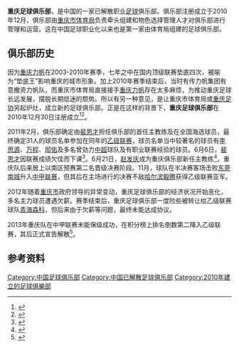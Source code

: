 {{Distinguish|重庆力帆足球俱乐部}}
{{Football club infobox
| clubname = 重庆队
| image    = [[File:ChongqingFC.jpg|150px]]
| fullname = 重庆足球俱乐部
| nickname =
| founded  = 2010年12月30日
|  dissolved = 2013年 
| city = 
| ground   = 
| capacity = 
| chairman = 
| manager  = 
| league   = 
| season   = 
| position = 
| pattern_la1=|pattern_b1=|pattern_ra1=
| leftarm1=FF0000|body1=FF0000|rightarm1=FF0000|shorts1=FF0000|socks1=FF0000
| pattern_la2=|pattern_b2=|pattern_ra2=
| leftarm2=F1EF00|body2=F1EF00|rightarm2=F1EF00|shorts2=F1EF00|socks2=F1EF00
|}}

'''重庆足球俱乐部'''，是中国的一家已解散职业[[足球|足球]]俱乐部。俱乐部注册成立于2010年12月，俱乐部由[[重庆市体育局|重庆市体育局]]负责牵头组建和物色选择管理人才对俱乐部进行管理和运营。这在中国足球职业化以来也是第一家由体育局组建的足球俱乐部。

==俱乐部历史==
因为[[重庆力帆|重庆力帆]]在2003-2010年赛季，七年之中在国内顶级联赛垫底四次，被喻为“垫底王”影响重庆的城市形象。加上2010年赛季结束后，当时有传力帆集团有意撤资力帆队，而重庆市体育局直接接手[[重庆力帆|重庆力帆]]存在太多麻烦，为推动重庆足球长远发展，摆脱长期低迷的颓势。所以有另一种意见，是让重庆市体育局或[[重庆足协|重庆足协]]另起炉灶，成立新的足球俱乐部。正是在这样的背景下，'''重庆足球俱乐部'''在2010年12月30日注册成立<ref>{{Cite web |url=http://sports.sina.com.cn/j/2010-11-07/14445293446.shtml |title=垫底王力帆影响城市形象 重庆将组新球队征战乙级 |access-date=2011-06-06 |archive-date=2020-02-05 |archive-url=https://web.archive.org/web/20200205040315/http://sports.sina.com.cn/j/2010-11-07/14445293446.shtml |dead-url=no }}</ref><ref>{{Cite web |url=http://news.163.com/11/0209/02/6SDUKH5900014AED.html |title=重庆足球俱乐部即将挂牌成立 |access-date=2011-06-06 |archive-url=https://web.archive.org/web/20160304222246/http://news.163.com/11/0209/02/6SDUKH5900014AED.html |archive-date=2016-03-04 |dead-url=yes }}</ref>。

2011年2月，俱乐部确定由[[裴恩才|裴恩才]]担任俱乐部的首任主教练及在全国海选球员，最终确定31人的球员名单参加在同年的[[2011年中国足球乙级联赛|乙级联赛]]，球员名单当中较著名的球员有[[李思源|李思源]]、[[万程|万程]]、[[邸佑|邸佑]]及多名曾効力[[中超|中超]]球队及有职业联赛经验的球员。6月6日，[[裴恩才|裴恩才]]因联赛成绩欠佳而下课<ref>{{Cite web |url=http://sports.sohu.com/20110607/n309480637.shtml |title=一场平局葬送裴恩才帅位 原因：都怪我们太轻敌 |accessdate=2011-07-18 |archive-date=2019-06-30 |archive-url=https://web.archive.org/web/20190630213746/http://sports.sohu.com/20110607/n309480637.shtml |dead-url=no }}</ref>。6月21日，[[赵发庆|赵发庆]]成为重庆俱乐部新任主教练<ref>{{Cite web |url=http://sports.sohu.com/20110622/n311312886.shtml |title=重庆足球队迎来新帅赵发庆 临危受命率队冲中甲 |access-date=2011-07-18 |archive-date=2016-03-04 |archive-url=https://web.archive.org/web/20160304200506/http://sports.sohu.com/20110622/n311312886.shtml |dead-url=no }}</ref>。重庆队后来居上以南区预赛第二名晋级决赛阶段。11月，球队在半决赛客场击败[[东莞南城足球俱乐部|东莞南城]]升入[[中甲联赛|中甲联赛]]，但其后在主场进行的决赛不敌[[哈尔滨毅腾|哈尔滨毅腾]]获得乙级联赛亚军。

2012年随着[[重庆市|重庆市]]政府领导的异常变动，重庆足球俱乐部的经济状况开始恶化，多名主力球员遭遇欠薪。赛季结束后，重庆足球俱乐部一度险些被转让给乙级联赛球队[[青海森科|青海森科]]，但后来由于欠薪等问题，最终未能达成协议。

2013年重庆队在中甲联赛未能保级成功，在积分榜上排名倒数第二降入乙级联赛，其后正式宣告解散<ref>{{Cite web |url=http://sports.163.com/13/1221/08/9GJTF3FR00051C8L.html |title=曝重庆正式发文解散重庆FC 政府足球投资失败 |access-date=2014-03-17 |archive-date=2014-11-11 |archive-url=https://web.archive.org/web/20141111102542/http://sports.163.com/13/1221/08/9GJTF3FR00051C8L.html |dead-url=no }}</ref>。

==参考资料==   
<div class="references-small">
<references />
</div>

[[Category:中国足球俱乐部|Category:中国足球俱乐部]]
[[Category:中国已解散足球俱乐部|Category:中国已解散足球俱乐部]]
[[Category:2010年建立的足球俱樂部|Category:2010年建立的足球俱樂部]]